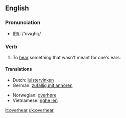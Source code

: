 ==English==

=== Pronunciation ===
*[[w:IPA|IPA]]: /'ovəɻhiɻ/

=== Verb ===
{{en-verb|overhears|overhearing|overheard}}

# To [[hear]] something that wasn't meant for one's ears.

==== Translations ====
{{top}}
*Dutch: [[luistervinken]]
*German: [[zufällig mit anhören]]
{{mid}}
*Norwegian: [[overhøre]]
*Vietnamese: [[nghe lén]]
{{bottom}}

[[it:overhear]]
[[uk:overhear]]